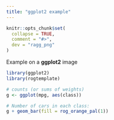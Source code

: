 ```yaml
---
title: "ggplot2 example"
---
```


```r
knitr::opts_chunk$set(
  collapse = TRUE,
  comment = "#>",
  dev = "ragg_png"
)
```

Example on a **ggplot2** image

```r
library(ggplot2)
library(rogtemplate)

# counts (or sums of weights)
g <- ggplot(mpg, aes(class))

# Number of cars in each class:
g + geom_bar(fill = rog_orange_pal(1))
```
